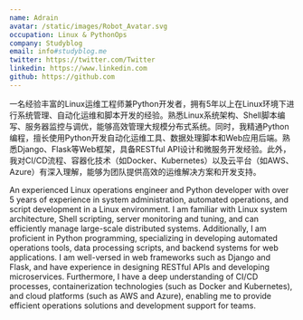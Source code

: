 ```yaml
---
name: Adrain
avatar: /static/images/Robot_Avatar.svg
occupation: Linux & PythonOps
company: Studyblog
email: info#studyblog.me
twitter: https://twitter.com/Twitter
linkedin: https://www.linkedin.com
github: https://github.com
---
```


一名经验丰富的Linux运维工程师兼Python开发者，拥有5年以上在Linux环境下进行系统管理、自动化运维和脚本开发的经验。熟悉Linux系统架构、Shell脚本编写、服务器监控与调优，能够高效管理大规模分布式系统。同时，我精通Python编程，擅长使用Python开发自动化运维工具、数据处理脚本和Web应用后端。熟悉Django、Flask等Web框架，具备RESTful API设计和微服务开发经验。此外，我对CI/CD流程、容器化技术（如Docker、Kubernetes）以及云平台（如AWS、Azure）有深入理解，能够为团队提供高效的运维解决方案和开发支持。

An experienced Linux operations engineer and Python developer with over 5 years of experience in system administration, automated operations, and script development in a Linux environment. I am familiar with Linux system architecture, Shell scripting, server monitoring and tuning, and can efficiently manage large-scale distributed systems. Additionally, I am proficient in Python programming, specializing in developing automated operations tools, data processing scripts, and backend systems for web applications. I am well-versed in web frameworks such as Django and Flask, and have experience in designing RESTful APIs and developing microservices. Furthermore, I have a deep understanding of CI/CD processes, containerization technologies (such as Docker and Kubernetes), and cloud platforms (such as AWS and Azure), enabling me to provide efficient operations solutions and development support for teams.
